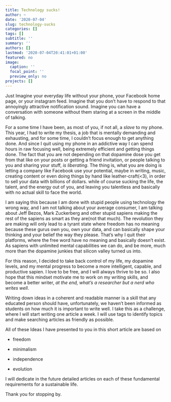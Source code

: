 ```yaml
---
title: Technology sucks!
author: ~
date: '2020-07-04'
slug: technology-sucks
categories: []
tags: []
subtitle: ''
summary: ''
authors: []
lastmod: '2020-07-04T20:41:01+01:00'
featured: no
image:
  caption: ''
  focal_point: ''
  preview_only: no
projects: []
---
```

Just Imagine your everyday life without your phone, your Facebook home page, or your instagram feed. Imagine that you don't have to respond to that annoyingly attractive notification sound. Imagine you can have a conversation with someone without them staring at a screen in the middle of talking.

For a some time I have been, as most of you, if not all, a *slave* to my phone. This year, I had to write my thesis, a job that is mentally demanding and exhausting, and for some time, I couldn't focus enough to get anything done. And since I quit using my phone in an addictive way I can spend hours in raw focusing well, being extremely efficient and getting things done. The fact that you are not depending on that dopamine dose you get from that like on your posts or getting a friend invitation, or people talking to you and sharing your stuff, *is liberating*. The thing is, what you are doing is letting a company like Facebook use your potential, maybe in writing, music, creating content or even doing things by hand like leather-craft(<3), in order to sell your data with billions of dollars. while of course sucking the life, the talent, and the energy out of you, and leaving you talentless and basically with no actual skill to face the world.

I am saying this because I am done with stupid people using technology the wrong way, and I am not talking about your average consumer, I am talking about Jeff Bezos, Mark Zuckerberg and other stupid sapiens making the rest of the sapiens as smart as they are(not that much). The revolution they are making will only lead to a tyrant state where freedom has no meaning because these gurus own you, own your data, and can basically shape your thinking and your belief the way they please. That's why I quit their platforms, where the free word have no meaning and basically doesn't exist. As sapiens with unlimited mental capabilities we can do, and be more, much more than the dopamine junkies that silicon valley turned us into. 

For this reason, I decided to take back control of my life, my dopamine levels, and my mental progress to become a more intelligent, capable, and productive sapien. I love to be free, and I will always thrive to be so. I also hope that this mindset motivate me to work on my writing skills, and become a better writer, *at the end, what's a researcher but a nerd who writes well*. 

Writing down ideas in a coherent and readable manner is a skill that any educated person should have, unfortunately, we haven't been informed as students on how much it is important to write well. I take this as a challenge, where I will start writing one article a week. I will use tags to identify topics and make searching articles as friendly as possible.

All of these Ideas I have presented to you in this short article are based on 

  + freedom 
  
  + minimalism
  
  + independence
  
  + evolution
  
I will dedicate in the future detailed articles on each of these fundamental requirements for a sustainable life.

Thank you for stopping by.